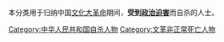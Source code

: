 本分类用于归纳中国[[文化大革命|文化大革命]]期间，'''受到[[政治迫害|政治迫害]]'''而自杀的人士。

[[Category:中华人民共和国自杀人物|Category:中华人民共和国自杀人物]]
[[Category:文革非正常死亡人物|Category:文革非正常死亡人物]]